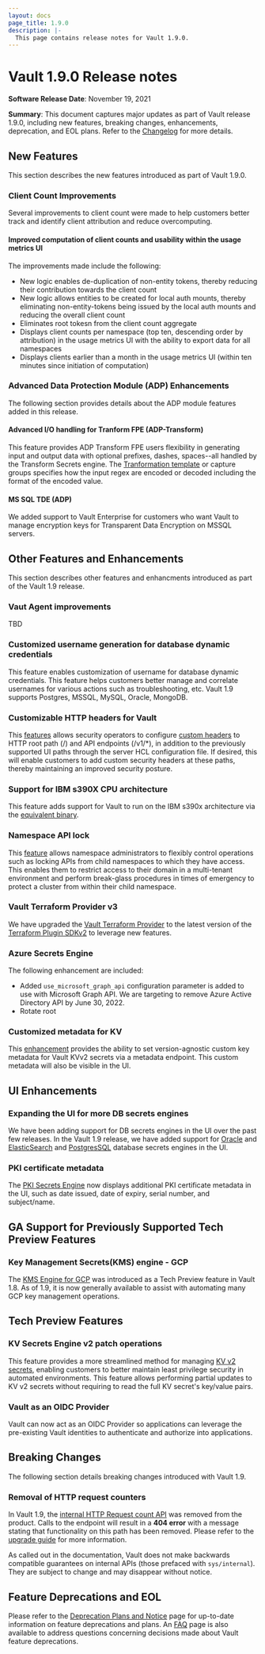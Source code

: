 ```yaml
---
layout: docs
page_title: 1.9.0
description: |-
  This page contains release notes for Vault 1.9.0.
---
```


# Vault 1.9.0 Release notes

**Software Release Date**: November 19, 2021

**Summary**: This document captures major updates as part of Vault release 1.9.0, including new features, breaking changes, enhancements, deprecation, and EOL plans. Refer to the [Changelog](https://github.com/hashicorp/vault/blob/main/CHANGELOG.md) for more details.

## New Features

This section describes the new features introduced as part of Vault 1.9.0.

### Client Count Improvements

Several improvements to client count were made to help customers better track and identify client attribution and reduce overcomputing.

#### Improved computation of client counts and usability within the usage metrics UI

The improvements made include the following:

* New logic enables de-duplication of non-entity tokens, thereby reducing their contribution towards the client count
* New logic allows entities to be created for local auth mounts, thereby eliminating  non-entity-tokens being  issued by the local auth mounts and reducing the overall client count
* Eliminates root tokesn from the client count aggregate
* Displays client counts per namespace (top ten, descending order by attribution) in the usage metrics UI with the ability to export data for all namespaces
* Displays clients earlier than a month in the usage metrics UI (within ten minutes since initiation of computation)

### Advanced Data Protection Module (ADP) Enhancements

The following section provides details about the ADP module features added in this release.

#### Advanced I/O handling for Tranform FPE (ADP-Transform)

This feature provides ADP Transform FPE users flexibility in generating input and output data with optional prefixes, dashes, spaces--all handled by the Transform Secrets engine. The [Tranformation template](https://learn.hashicorp.com/tutorials/vault/transform#advanced-handling) or capture groups specifies how the input regex are encoded or decoded including the format of the encoded value.

#### MS SQL TDE (ADP)

We added support to Vault Enterprise for customers who want Vault to manage encryption keys for Transparent Data Encryption on MSSQL servers.

## Other Features and Enhancements

This section describes other features and enhancments introduced as part of the Vault 1.9 release.

### Vaut Agent improvements

TBD

### Customized username generation for database dynamic credentials

This feature enables customization of username for database dynamic credentials. This feature helps customers better manage and correlate usernames for various actions such as troubleshooting, etc. Vault 1.9 supports Postgres, MSSQL, MySQL, Oracle, MongoDB.

### Customizable HTTP headers for Vault

This [features](https://github.com/hashicorp/vault/pull/12485) allows security operators to configure [custom headers](/docs/configuration/listener/tcp) to HTTP root path (/) and API endpoints (/v1/*), in addition to the previously supported UI paths through the server HCL configuration file. If desired, this will enable customers to add custom security headers at these paths, thereby maintaining an improved security posture.

### Support for IBM s390X CPU architecture

This feature adds support for Vault to run on the IBM s390x architecture via the [equivalent binary](https://releases.hashicorp.com/vault/1.9.0).

### Namespace API lock

This [feature](/docs/concepts/namespace-api-lock) allows namespace administrators to flexibly control operations such as locking APIs from child namespaces to which they have access. This enables them to restrict access to their domain in a multi-tenant environment and perform break-glass procedures in times of emergency to protect a cluster from within their child namespace.

### Vault Terraform Provider v3

We have upgraded the [Vault Terraform Provider](https://registry.terraform.io/providers/hashicorp/vault/latest/docs) to the latest version of the [Terraform Plugin SDKv2](https://www.terraform.io/docs/extend/sdkv2-intro.html) to leverage new features.

### Azure Secrets Engine

The following enhancement are included:

* Added `use_microsoft_graph_api` configuration parameter is added to use with Microsoft Graph API. We are targeting to remove Azure Active Directory API by June 30, 2022.
* Rotate root

### Customized metadata for KV

This [enhancement](https://github.com/hashicorp/vault/pull/12907) provides the ability to set version-agnostic custom key metadata for Vault KVv2 secrets via a metadata endpoint. This custom metadata will also be visible in the UI.

## UI Enhancements
### Expanding the UI for more DB secrets engines

We have been adding support for DB secrets engines in the UI over the past few releases. In the Vault 1.9 release, we have added support for [Oracle](https://github.com/hashicorp/vault/pull/12752) and [ElasticSearch](https://github.com/hashicorp/vault/pull/12672) and [PostgresSQL](https://github.com/hashicorp/vault/pull/12945) database secrets engines in the UI.

### PKI certificate metadata

The [PKI Secrets Engine](/docs/secrets/pki) now displays additional PKI certificate metadata in the UI, such as date issued, date of expiry, serial number, and subject/name.

## GA Support for Previously Supported Tech Preview Features

### Key Management Secrets(KMS) engine - GCP

The [KMS Engine for GCP](https://www.vaultproject.io/docs/secrets/gcpkms) was introduced as a Tech Preview feature in Vault 1.8. As of 1.9, it is now generally available to assist with automating many GCP key management operations.

## Tech Preview Features

### KV Secrets Engine v2 patch operations

This feature provides a more streamlined method for managing [KV v2 secrets](https://www.vaultproject.io/api-docs/secret/kv/kv-v2), enabling customers to better maintain least privilege security in automated environments. This feature allows performing partial updates to KV v2 secrets without requiring to read the full KV secret's key/value pairs.

### Vault as an OIDC Provider

Vault can now act as an OIDC Provider so applications can leverage the pre-existing Vault identities to authenticate and authorize into applications.

## Breaking Changes

The following section details breaking changes introduced with Vault 1.9.

### Removal of HTTP request counters

In Vault 1.9, the [internal HTTP Request count API](https://www.vaultproject.io/api-docs/system/internal-counters#http-requests) was removed from the product. Calls to the endpoint will result in a **404 error** with a message stating that functionality on this path has been removed.
Please refer to the [upgrade guide](/docs/upgrading/upgrade-to-1.9.0) for more information.

As called out in the documentation, Vault does not make backwards compatible guarantees on internal APIs (those prefaced with `sys/internal`). They are subject to change and may disappear without notice.

## Feature Deprecations and EOL

Please refer to the [Deprecation Plans and Notice](/docs/deprecation) page for up-to-date information on feature deprecations and plans. An [FAQ](/docs/deprecation/faq) page is also available to address questions concerning decisions made about Vault feature deprecations.
